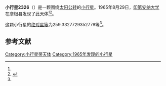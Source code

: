 {{Infobox planet
| bgcolour = #FFFFC0
| name = 2326 Tololo
| symbol = 
| image = 
| caption = 
| discovery = yes
| discovery_ref = 
| discoverer = [[印第安纳大学|印第安纳大学]]
| discovery_site = [[摩根县|摩根县]] 
| discovered = 1965年8月29日
| designations = yes
| mp_name = 
| named_after = 
| alt_names = 1965 QC/ 1931 RZ / 1936 SF / 1941 SF2 / 1969 MB / 1973 GH1 / 1979 MB
| mp_category = [[主带小行星|主带小行星]]
| orbit_ref = <ref name="a">[http://ssd.jpl.nasa.gov/sbdb.cgi?sstr=2326 2326 Tololo] {{Wayback|url=http://ssd.jpl.nasa.gov/sbdb.cgi?sstr=2326 |date=20200820022709 }}，小行星數據庫瀏覽器（JPL Small-Body Database Browser）－[[美国国家航空航天局|美国国家航空航天局]]喷气推进实验室</ref>
| epoch = 2456400.5 (2013年4月18日更新)
| aphelion = {{convert|3.307283596242929|AU|km|3|abbr=on|lk=out}}
| perihelion = {{convert|2.4178440259261|AU|km|3|abbr=on}}
| semimajor = {{convert|2.862563811084514|AU|km|3|abbr=on}}
| eccentricity = 0.15535716
| period = 1769.013681 [[日|日]]<br />4.84[[儒略年|儒略年]]
| avg_speed = 
| inclination = 15.1503711157783
| asc_node = 155.8830886850649
| mean_anomaly = 
| arg_peri = 259.3327729352778
| satellites = 
| physical_characteristics = yes
| dimensions = 
| mass = 
| density = 
| surface_grav = 
| escape_velocity = 
| sidereal_day = 
| axial_tilt = 
| pole_ecliptic_lat = 
| pole_ecliptic_lon = 
| albedo = 
| temperatures= 
| temp_name1 = 
| mean_temp_1 = 
| max_temp_1 = 
| temp_name2 = 
| max_temp_2 = 
| spectral_type = 
| abs_magnitude = 259.3327729352778
}}

'''小行星2326'''（{{lang-en|2326 Tololo}}）是一颗围绕[[太阳|太阳]][[公转|公转]]的[[小行星|小行星]]。1965年8月29日，[[印第安纳大学|印第安纳大学]]在摩根县发现了此天体<ref name="a" /><ref>{{cite news|title=小行星列表|url=http://cfa-www.harvard.edu/iau/lists/NumberedMPs.txt|accessdate=2013-07-08|newspaper=哈佛大学|archive-date=2008-05-17|archive-url=https://web.archive.org/web/20080517010638/http://cfa-www.harvard.edu/iau/lists/NumberedMPs.txt|dead-url=no}}</ref>。

这颗小行星的[[绝对星等|绝对星等]]为259.3327729352778等<ref name="a" />。

==参考文献==
{{reflist}}
{{Minor Planet Number|[[小行星2325|小行星2325]]|[[小行星2327|小行星2327]]}}

{{小天体}}

[[Category:小行星带天体|Category:小行星带天体]]
[[Category:1965年发现的小行星|Category:1965年发现的小行星]]

{{asteroid-stub}}